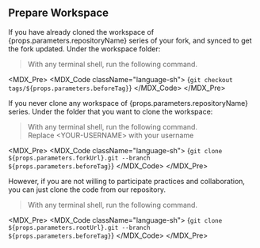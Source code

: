 
## Prepare Workspace

If you have already cloned the workspace of {props.parameters.repositoryName} series of your fork, and synced to get the fork updated. Under the workspace folder: 

> With any terminal shell, run the following command.

<MDX_Pre>
<MDX_Code className="language-sh">
{`git checkout tags/${props.parameters.beforeTag}`}
</MDX_Code>
</MDX_Pre>

If you never clone any workspace of {props.parameters.repositoryName} series. Under the folder that you want to clone the workspace:

> With any terminal shell, run the following command.  
> Replace \<YOUR-USERNAME\> with your username

<MDX_Pre>
<MDX_Code className="language-sh">
{`git clone ${props.parameters.forkUrl}.git --branch ${props.parameters.beforeTag}`}
</MDX_Code>
</MDX_Pre>

However, if you are not willing to participate practices and collaboration, you can just clone the code from our repository.

> With any terminal shell, run the following command.

<MDX_Pre>
<MDX_Code className="language-sh">
{`git clone ${props.parameters.rootUrl}.git --branch ${props.parameters.beforeTag}`}
</MDX_Code>
</MDX_Pre>
